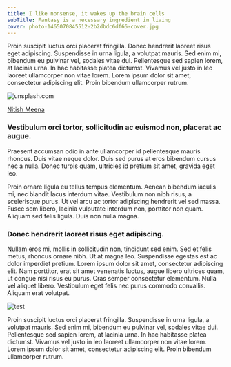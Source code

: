 ```yaml
---
title: I like nonsense, it wakes up the brain cells
subTitle: Fantasy is a necessary ingredient in living
cover: photo-1465070845512-2b2dbdc6df66-cover.jpg
---
```



Proin suscipit luctus orci placerat fringilla. Donec hendrerit laoreet risus eget adipiscing. Suspendisse in urna ligula, a volutpat mauris. Sed enim mi, bibendum eu pulvinar vel, sodales vitae dui. Pellentesque sed sapien lorem, at lacinia urna. In hac habitasse platea dictumst. Vivamus vel justo in leo laoreet ullamcorper non vitae lorem. Lorem ipsum dolor sit amet, consectetur adipiscing elit. Proin bibendum ullamcorper rutrum.

<PhotoCredit>

![unsplash.com](./photo-1465070845512-2b2dbdc6df66.jpg)

[Nitish Meena](https://unsplash.com/photos/BaCmEa2hy8g)

</PhotoCredit>

### Vestibulum orci tortor, sollicitudin ac euismod non, placerat ac augue.

Praesent accumsan odio in ante ullamcorper id pellentesque mauris rhoncus. Duis vitae neque dolor. Duis sed purus at eros bibendum cursus nec a nulla. Donec turpis quam, ultricies id pretium sit amet, gravida eget leo.

Proin ornare ligula eu tellus tempus elementum. Aenean bibendum iaculis mi, nec blandit lacus interdum vitae. Vestibulum non nibh risus, a scelerisque purus. Ut vel arcu ac tortor adipiscing hendrerit vel sed massa. Fusce sem libero, lacinia vulputate interdum non, porttitor non quam. Aliquam sed felis ligula. Duis non nulla magna.

### Donec hendrerit laoreet risus eget adipiscing.

Nullam eros mi, mollis in sollicitudin non, tincidunt sed enim. Sed et felis metus, rhoncus ornare nibh. Ut at magna leo. Suspendisse egestas est ac dolor imperdiet pretium. Lorem ipsum dolor sit amet, consectetur adipiscing elit. Nam porttitor, erat sit amet venenatis luctus, augue libero ultrices quam, ut congue nisi risus eu purus. Cras semper consectetur elementum. Nulla vel aliquet libero. Vestibulum eget felis nec purus commodo convallis. Aliquam erat volutpat.

![test](./33893097-e5a70c34-df5a-11e7-8f5e-40e057626770.png)

Proin suscipit luctus orci placerat fringilla. Suspendisse in urna ligula, a volutpat mauris. Sed enim mi, bibendum eu pulvinar vel, sodales vitae dui. Pellentesque sed sapien lorem, at lacinia urna. In hac habitasse platea dictumst. Vivamus vel justo in leo laoreet ullamcorper non vitae lorem. Lorem ipsum dolor sit amet, consectetur adipiscing elit. Proin bibendum ullamcorper rutrum.
